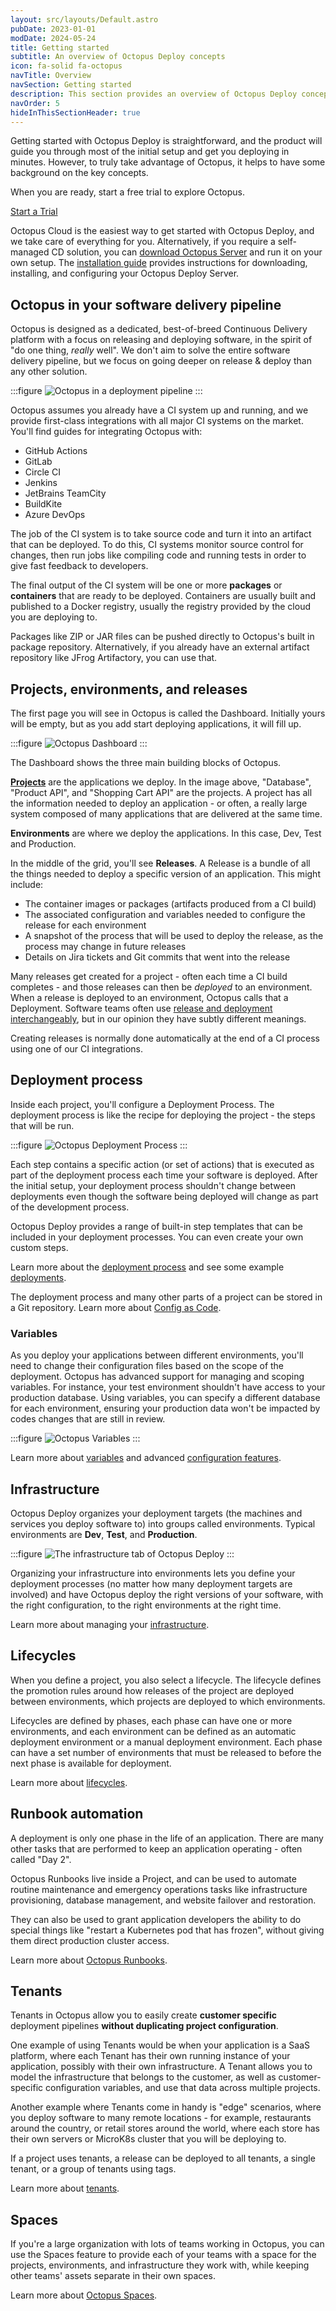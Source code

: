 ```yaml
---
layout: src/layouts/Default.astro
pubDate: 2023-01-01
modDate: 2024-05-24
title: Getting started
subtitle: An overview of Octopus Deploy concepts
icon: fa-solid fa-octopus
navTitle: Overview
navSection: Getting started
description: This section provides an overview of Octopus Deploy concepts and links to the relevant documentation, which explore the concepts further and guide you through implementing them with Octopus Cloud or your own self-hosted Octopus Server
navOrder: 5
hideInThisSectionHeader: true
---
```


Getting started with Octopus Deploy is straightforward, and the product will guide you through most of the initial setup and get you deploying in minutes. However, to truly take advantage of Octopus, it helps to have some background on the key concepts.

When you are ready, start a free trial to explore Octopus. 

<span><a class="button button--primary" href="https://yamldoc.liuyan.wang/start">Start a Trial</a></span>

Octopus Cloud is the easiest way to get started with Octopus Deploy, and we take care of everything for you. Alternatively, if you require a self-managed CD solution, you can [download Octopus Server](https://yamldoc.liuyan.wang/downloads) and run it on your own setup. The [installation guide](/docs/installation) provides instructions for downloading, installing, and configuring your Octopus Deploy Server.

## Octopus in your software delivery pipeline

Octopus is designed as a dedicated, best-of-breed Continuous Delivery platform with a focus on releasing and deploying software, in the spirit of "do one thing, _really_ well". We don't aim to solve the entire software delivery pipeline, but we focus on going deeper on release & deploy than any other solution.

:::figure
![Octopus in a deployment pipeline](/docs/getting-started/octopus-in-pipeline.png)
:::

Octopus assumes you already have a CI system up and running, and we provide first-class integrations with all major CI systems on the market. You'll find guides for integrating Octopus with:

- GitHub Actions
- GitLab
- Circle CI
- Jenkins
- JetBrains TeamCity
- BuildKite
- Azure DevOps

The job of the CI system is to take source code and turn it into an artifact that can be deployed. To do this, CI systems monitor source control for changes, then run jobs like compiling code and running tests in order to give fast feedback to developers. 

The final output of the CI system will be one or more **packages** or **containers** that are ready to be deployed. Containers are usually built and published to a Docker registry, usually the registry provided by the cloud you are deploying to.  

Packages like ZIP or JAR files can be pushed directly to Octopus's built in package repository. Alternatively, if you already have an external artifact repository like JFrog Artifactory, you can use that. 

## Projects, environments, and releases

The first page you will see in Octopus is called the Dashboard. Initially yours will be empty, but as you add start deploying applications, it will fill up.

:::figure
![Octopus Dashboard](/docs/getting-started/dashboard.png)
:::

The Dashboard shows the three main building blocks of Octopus. 

**[Projects](/docs/projects)** are the applications we deploy. In the image above, "Database", "Product API", and "Shopping Cart API" are the projects. A project has all the information needed to deploy an application - or often, a really large system composed of many applications that are delivered at the same time. 

**Environments** are where we deploy the applications. In this case, Dev, Test and Production. 

In the middle of the grid, you'll see **Releases**. A Release is a bundle of all the things needed to deploy a specific version of an application. This might include:

- The container images or packages (artifacts produced from a CI build)
- The associated configuration and variables needed to configure the release for each environment
- A snapshot of the process that will be used to deploy the release, as the process may change in future releases
- Details on Jira tickets and Git commits that went into the release

Many releases get created for a project - often each time a CI build completes - and those releases can then be _deployed_ to an environment. When a release is deployed to an environment, Octopus calls that a Deployment. Software teams often use [release and deployment interchangeably](https://yamldoc.liuyan.wang/devops/continuous-delivery/deployments-vs-releases/), but in our opinion they have subtly different meanings.

Creating releases is normally done automatically at the end of a CI process using one of our CI integrations. 


## Deployment process

Inside each project, you'll configure a Deployment Process. The deployment process is like the recipe for deploying the project - the steps that will be run. 

:::figure
![Octopus Deployment Process](/docs/shared-content/concepts/images/deployment-process.png)
:::

Each step contains a specific action (or set of actions) that is executed as part of the deployment process each time your software is deployed. After the initial setup, your deployment process shouldn't change between deployments even though the software being deployed will change as part of the development process.

Octopus Deploy provides a range of built-in step templates that can be included in your deployment processes. You can even create your own custom steps.

Learn more about the [deployment process](/docs/projects/deployment-process/) and see some example [deployments](/docs/deployments).

The deployment process and many other parts of a project can be stored in a Git repository. Learn more about [Config as Code](/docs/projects/version-control).

### Variables

As you deploy your applications between different environments, you'll need to change their configuration files based on the scope of the deployment. Octopus has advanced support for managing and scoping variables. For instance, your test environment shouldn't have access to your production database. Using variables, you can specify a different database for each environment, ensuring your production data won't be impacted by codes changes that are still in review.

:::figure
![Octopus Variables](/docs/shared-content/concepts/images/variables.png)
:::

Learn more about [variables](/docs/projects/variables/) and advanced [configuration features](/docs/projects/steps/configuration-features).

## Infrastructure

Octopus Deploy organizes your deployment targets (the machines and services you deploy software to) into groups called environments. Typical environments are **Dev**, **Test**, and **Production**.

:::figure
![The infrastructure tab of Octopus Deploy](/docs/shared-content/concepts/images/infrastructure.png)
:::

Organizing your infrastructure into environments lets you define your deployment processes (no matter how many deployment targets are involved) and have Octopus deploy the right versions of your software, with the right configuration, to the right environments at the right time.

Learn more about managing your [infrastructure](/docs/infrastructure).

## Lifecycles

When you define a project, you also select a lifecycle. The lifecycle defines the promotion rules around how releases of the project are deployed between environments, which projects are deployed to which environments.

Lifecycles are defined by phases, each phase can have one or more environments, and each environment can be defined as an automatic deployment environment or a manual deployment environment. Each phase can have a set number of environments that must be released to before the next phase is available for deployment.

Learn more about [lifecycles](/docs/releases/lifecycles).

## Runbook automation

A deployment is only one phase in the life of an application. There are many other tasks that are performed to keep an application operating - often called "Day 2". 

Octopus Runbooks live inside a Project, and can be used to automate routine maintenance and emergency operations tasks like infrastructure provisioning, database management, and website failover and restoration. 

They can also be used to grant application developers the ability to do special things like "restart a Kubernetes pod that has frozen", without giving them direct production cluster access.

Learn more about [Octopus Runbooks](/docs/runbooks).

## Tenants

Tenants in Octopus allow you to easily create **customer specific** deployment pipelines **without duplicating project configuration**. 

One example of using Tenants would be when your application is a SaaS platform, where each Tenant has their own running instance of your application, possibly with their own infrastructure. A Tenant allows you to model the infrastructure that belongs to the customer, as well as customer-specific configuration variables, and use that data across multiple projects. 

Another example where Tenants come in handy is "edge" scenarios, where you deploy software to many remote locations - for example, restaurants around the country, or retail stores around the world, where each store has their own servers or MicroK8s cluster that you will be deploying to. 

If a project uses tenants, a release can be deployed to all tenants, a single tenant, or a group of tenants using tags. 

Learn more about [tenants](/docs/tenants).

## Spaces

If you're a large organization with lots of teams working in Octopus, you can use the Spaces feature to provide each of your teams with a space for the projects, environments, and infrastructure they work with, while keeping other teams' assets separate in their own spaces.

Learn more about [Octopus Spaces](/docs/administration/spaces).
